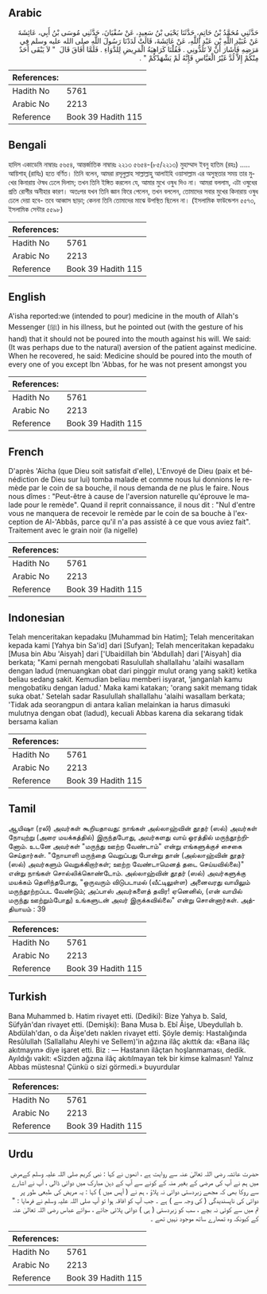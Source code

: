 ## Arabic


<div dir="rtl" lang="ar" style={{fontSize:'larger',backgroundColor:'#f8f9fa',padding:20}}>
حَدَّثَنِي مُحَمَّدُ بْنُ حَاتِمٍ، حَدَّثَنَا يَحْيَى بْنُ سَعِيدٍ، عَنْ سُفْيَانَ، حَدَّثَنِي مُوسَى بْنُ أَبِي، عَائِشَةَ عَنْ عُبَيْدِ اللَّهِ بْنِ عَبْدِ اللَّهِ، عَنْ عَائِشَةَ، قَالَتْ لَدَدْنَا رَسُولَ اللَّهِ صلى الله عليه وسلم فِي مَرَضِهِ فَأَشَارَ أَنْ لاَ تَلُدُّونِي ‏.‏ فَقُلْنَا كَرَاهِيَةُ الْمَرِيضِ لِلدَّوَاءِ ‏.‏ فَلَمَّا أَفَاقَ قَالَ ‏ "‏ لاَ يَبْقَى أَحَدٌ مِنْكُمْ إِلاَّ لُدَّ غَيْرُ الْعَبَّاسِ فَإِنَّهُ لَمْ يَشْهَدْكُمْ ‏"‏ ‏.‏
</div>
<div style={{backgroundColor:'#f8f9fa',padding:20, marginBottom: 10}}><table> <thead> <tr> <th>References:</th> <th></th> </tr> </thead> <tbody><tr><td>Hadith No</td><td>5761</td></tr><tr><td>Arabic No</td><td>2213</td></tr><tr><td>Reference</td><td>Book 39 Hadith 115</td></tr></tbody></table></div>

## Bengali


<div dir="ltr" lang="bn" style={{fontSize:'larger',backgroundColor:'#f8f9fa',padding:20}}>
হাদিস একাডেমি নাম্বারঃ ৫৬৫৪, আন্তর্জাতিক নাম্বারঃ ২২১৩ ৫৬৫৪-(৮৫/২২১৩) মুহাম্মাদ ইবনু হাতিম (রহঃ) ..... আয়িশাহ্ (রাযিঃ) হতে বর্ণিত। তিনি বলেন, আমরা রসূলুল্লাহ সাল্লাল্লাহু আলাইহি ওয়াসাল্লাম এর অসুস্থতার সময় তার মুখের কিনারায় ঔষধ ঢেলে দিলাম; তখন তিনি ইঙ্গিত করলেন যে, আমার মুখে ওষুধ দিও না। আমরা বললাম, এটা ওষুধের প্রতি রোগীর অনীহার কারণ। অতঃপর যখন তিনি জ্ঞান ফিরে পেলেন, তখন বললেন, তোমাদের সবার মুখের কিনারায় ওষুধ ঢেলে দেয়া হবে- তবে আব্বাস ছাড়া; কেননা তিনি তোমাদের মাঝে উপস্থিত ছিলেন না। (ইসলামিক ফাউন্ডেশন ৫৫৭৩, ইসলামিক সেন্টার ৫৫৯৮)
</div>
<div style={{backgroundColor:'#f8f9fa',padding:20, marginBottom: 10}}><table> <thead> <tr> <th>References:</th> <th></th> </tr> </thead> <tbody><tr><td>Hadith No</td><td>5761</td></tr><tr><td>Arabic No</td><td>2213</td></tr><tr><td>Reference</td><td>Book 39 Hadith 115</td></tr></tbody></table></div>

## English


<div dir="ltr" lang="en" style={{fontSize:'larger',backgroundColor:'#f8f9fa',padding:20}}>
A'isha reported:we (intended to pour) medicine in the mouth of Allah's Messenger (ﷺ) in his illness, but he pointed out (with the gesture of his hand) that it should not be poured into the mouth against his will. We said: (It was perhaps due to the natural) aversion of the patient against medicine. When he recovered, he said: Medicine should be poured into the mouth of every one of you except Ibn 'Abbas, for he was not present amongst you
</div>
<div style={{backgroundColor:'#f8f9fa',padding:20, marginBottom: 10}}><table> <thead> <tr> <th>References:</th> <th></th> </tr> </thead> <tbody><tr><td>Hadith No</td><td>5761</td></tr><tr><td>Arabic No</td><td>2213</td></tr><tr><td>Reference</td><td>Book 39 Hadith 115</td></tr></tbody></table></div>

## French


<div dir="ltr" lang="fr" style={{fontSize:'larger',backgroundColor:'#f8f9fa',padding:20}}>
D'après 'Aïcha (que Dieu soit satisfait d'elle), L'Envoyé de Dieu (paix et bénédiction de Dieu sur lui) tomba malade et comme nous lui donnions le remède par le coin de sa bouche, il nous demanda de ne plus le faire. Nous nous dîmes : "Peut-être à cause de l'aversion naturelle qu'éprouve le malade pour le remède". Quand il reprit connaissance, il nous dit : "Nul d'entre vous ne manquera de recevoir le remède par le coin de sa bouche à l'exception de Al-'Abbâs, parce qu'il n'a pas assisté à ce que vous aviez fait". Traitement avec le grain noir (la nigelle)
</div>
<div style={{backgroundColor:'#f8f9fa',padding:20, marginBottom: 10}}><table> <thead> <tr> <th>References:</th> <th></th> </tr> </thead> <tbody><tr><td>Hadith No</td><td>5761</td></tr><tr><td>Arabic No</td><td>2213</td></tr><tr><td>Reference</td><td>Book 39 Hadith 115</td></tr></tbody></table></div>

## Indonesian


<div dir="ltr" lang="id" style={{fontSize:'larger',backgroundColor:'#f8f9fa',padding:20}}>
Telah menceritakan kepadaku [Muhammad bin Hatim]; Telah menceritakan kepada kami [Yahya bin Sa'id] dari [Sufyan]; Telah menceritakan kepadaku [Musa bin Abu 'Aisyah] dari ['Ubaidillah bin 'Abdullah] dari ['Aisyah] dia berkata; "Kami pernah mengobati Rasulullah shallallahu 'alaihi wasallam dengan ladud (menuangkan obat dari pinggir mulut orang yang sakit) ketika beliau sedang sakit. Kemudian beliau memberi isyarat, 'janganlah kamu mengobatiku dengan ladud.' Maka kami katakan; 'orang sakit memang tidak suka obat.' Setelah sadar Rasulullah shallallahu 'alaihi wasallam berkata; 'Tidak ada seorangpun di antara kalian melainkan ia harus dimasuki mulutnya dengan obat (ladud), kecuali Abbas karena dia sekarang tidak bersama kalian
</div>
<div style={{backgroundColor:'#f8f9fa',padding:20, marginBottom: 10}}><table> <thead> <tr> <th>References:</th> <th></th> </tr> </thead> <tbody><tr><td>Hadith No</td><td>5761</td></tr><tr><td>Arabic No</td><td>2213</td></tr><tr><td>Reference</td><td>Book 39 Hadith 115</td></tr></tbody></table></div>

## Tamil


<div dir="ltr" lang="ta" style={{fontSize:'larger',backgroundColor:'#f8f9fa',padding:20}}>
ஆயிஷா (ரலி) அவர்கள் கூறியதாவது: நாங்கள் அல்லாஹ்வின் தூதர் (ஸல்) அவர்கள் நோயுற்று (அரை மயக்கத்தில்) இருந்தபோது, அவர்களது வாய் ஓரத்தில் மருந்தூற்றினோம். உடனே அவர்கள் "மருந்து ஊற்ற வேண்டாம்" என்று எங்களுக்குச் சைகை செய்தார்கள். "நோயாளி மருந்தை வெறுப்பது போன்று தான் (அல்லாஹ்வின் தூதர் (ஸல்) அவர்களும் வெறுக்கிறார்கள்; ஊற்ற வேண்டாமெனத் தடை செய்யவில்லை)" என்று நாங்கள் சொல்லிக்கொண்டோம். அல்லாஹ்வின் தூதர் (ஸல்) அவர்களுக்கு மயக்கம் தெளிந்தபோது, "ஒருவரும் விடுபடாமல் (வீட்டிலுள்ள) அனைவரது வாயிலும் மருந்தூற்றப்பட வேண்டும்; அப்பாஸ் அவர்களைத் தவிர! ஏனெனில், (என் வாயில் மருந்து ஊற்றும்போது) உங்களுடன் அவர் இருக்கவில்லை" என்று சொன்னார்கள். அத்தியாயம் : 39
</div>
<div style={{backgroundColor:'#f8f9fa',padding:20, marginBottom: 10}}><table> <thead> <tr> <th>References:</th> <th></th> </tr> </thead> <tbody><tr><td>Hadith No</td><td>5761</td></tr><tr><td>Arabic No</td><td>2213</td></tr><tr><td>Reference</td><td>Book 39 Hadith 115</td></tr></tbody></table></div>

## Turkish


<div dir="ltr" lang="tr" style={{fontSize:'larger',backgroundColor:'#f8f9fa',padding:20}}>
Bana Muhammed b. Hatim rivayet etti. (Dediki): Bize Yahya b. Saîd, Süfyân'dan rivayet etti. (Demişki): Bana Musa b. Ebî Âişe, Ubeydullah b. Abdülah'dan, o da Âişe'detı naklen rivayet etti. Şöyle demiş: Hastalığında Resûlullah (Sallallahu Aleyhi ve Sellem)'in ağzına ilâç akıttık da: «Bana ilâç akıtmayın» diye işaret etti. Biz : — Hastanın ilâçtan hoşlanmaması, dedik. Ayıldığı vakit: «Sizden ağzına ilâç akıtılmayan tek bir kimse kalmasın! Yalnız Abbas müstesna! Çünkü o sizi görmedi.» buyurdular
</div>
<div style={{backgroundColor:'#f8f9fa',padding:20, marginBottom: 10}}><table> <thead> <tr> <th>References:</th> <th></th> </tr> </thead> <tbody><tr><td>Hadith No</td><td>5761</td></tr><tr><td>Arabic No</td><td>2213</td></tr><tr><td>Reference</td><td>Book 39 Hadith 115</td></tr></tbody></table></div>

## Urdu


<div dir="rtl" lang="ur" style={{fontSize:'larger',backgroundColor:'#f8f9fa',padding:20}}>
حضرت عائشہ رضی اللہ تعالیٰ عنہ سے روایت ہے ، انھوں نے کہا : نبی کریم صلی اللہ علیہ وسلم کےمرض میں ہم نے آپ کی مرضی کے بغیر منہ کے کونے سے آپ کے دہن مبارک میں دوائی ڈالی ، آپ نے اشارے سے روکا بھی کہ مجھے زبردستی دوائی نہ پلاؤ ، ہم نے ( آپس میں ) کہا : یہ مریض کی طبعی طور پر دوائی کی ناپسندیدگی ( کی وجہ سے ) ہے ۔ جب آپ کو افاقہ ہوا تو آپ صلی اللہ علیہ وسلم نے فرمایا : " تم میں سے کوئی نہ بچے ، سب کو زبردستی ( ہی ) دوائی پلائی جائے ، سوائے عباس رضی اللہ تعالیٰ عنہ کے کیونکہ وہ تمھارے ساتھ موجود نہیں تھے ۔
</div>
<div style={{backgroundColor:'#f8f9fa',padding:20, marginBottom: 10}}><table> <thead> <tr> <th>References:</th> <th></th> </tr> </thead> <tbody><tr><td>Hadith No</td><td>5761</td></tr><tr><td>Arabic No</td><td>2213</td></tr><tr><td>Reference</td><td>Book 39 Hadith 115</td></tr></tbody></table></div>